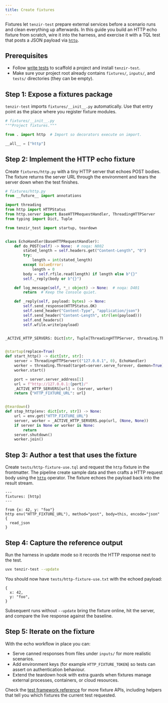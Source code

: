 ```yaml
---
title: Create fixtures
---
```


Fixtures let `tenzir-test` prepare external services before a scenario runs and
clean everything up afterwards. In this guide you build an HTTP echo fixture from
scratch, wire it into the harness, and exercise it with a TQL test that posts a
JSON payload via [`http`](/reference/operators/http).

## Prerequisites

- Follow [write tests](/guides/testing/write-tests) to scaffold a project and
  install `tenzir-test`.
- Make sure your project root already contains `fixtures/`, `inputs/`, and
  `tests/` directories (they can be empty).

## Step 1: Expose a fixtures package

`tenzir-test` imports `fixtures/__init__.py` automatically. Use that entry point
as the place where you register fixture modules.

```python
# fixtures/__init__.py
"""Project fixtures."""

from . import http  # Import so decorators execute on import.

__all__ = ["http"]
```

## Step 2: Implement the HTTP echo fixture

Create `fixtures/http.py` with a tiny HTTP server that echoes POST bodies. The
fixture returns the server URL through the environment and tears the server down
when the test finishes.

```python
# fixtures/http.py
from __future__ import annotations

import threading
from http import HTTPStatus
from http.server import BaseHTTPRequestHandler, ThreadingHTTPServer
from typing import Dict, Tuple

from tenzir_test import startup, teardown


class EchoHandler(BaseHTTPRequestHandler):
    def do_POST(self) -> None:  # noqa: N802
        stated_length = self.headers.get("Content-Length", "0")
        try:
            length = int(stated_length)
        except ValueError:
            length = 0
        body = self.rfile.read(length) if length else b"{}"
        self._reply(body or b"{}")

    def log_message(self, *_: object) -> None:  # noqa: D401
        return  # Keep the console quiet.

    def _reply(self, payload: bytes) -> None:
        self.send_response(HTTPStatus.OK)
        self.send_header("Content-Type", "application/json")
        self.send_header("Content-Length", str(len(payload)))
        self.end_headers()
        self.wfile.write(payload)


_ACTIVE_HTTP_SERVERS: Dict[str, Tuple[ThreadingHTTPServer, threading.Thread]] = {}


@startup(replace=True)
def start_http() -> dict[str, str]:
    server = ThreadingHTTPServer(("127.0.0.1", 0), EchoHandler)
    worker = threading.Thread(target=server.serve_forever, daemon=True)
    worker.start()

    port = server.server_address[1]
    url = f"http://127.0.0.1:{port}/"
    _ACTIVE_HTTP_SERVERS[url] = (server, worker)
    return {"HTTP_FIXTURE_URL": url}


@teardown()
def stop_http(env: dict[str, str]) -> None:
    url = env.get("HTTP_FIXTURE_URL")
    server, worker = _ACTIVE_HTTP_SERVERS.pop(url, (None, None))
    if server is None or worker is None:
        return
    server.shutdown()
    worker.join()
```

## Step 3: Author a test that uses the fixture

Create `tests/http-fixture-use.tql` and request the `http` fixture in the
frontmatter. The pipeline create sample data and then crafts a HTTP request body
using the [`http`](/reference/operators/http) operator. The fixture echoes the
payload back into the result stream.

```tql
---
fixtures: [http]
---

from {x: 42, y: "foo"}
http env("HTTP_FIXTURE_URL"), method="post", body=this, encode="json" {
  read_json
}
```

## Step 4: Capture the reference output

Run the harness in update mode so it records the HTTP response next to the test.

```sh
uvx tenzir-test --update
```

You should now have `tests/http-fixture-use.txt` with the echoed payload:

```tql
{
  x: 42,
  y: "foo",
}
```

Subsequent runs without `--update` bring the fixture online, hit the server, and
compare the live response against the baseline.

## Step 5: Iterate on the fixture

With the echo workflow in place you can:

- Serve canned responses from files under `inputs/` for more realistic scenarios.
- Add environment keys (for example `HTTP_FIXTURE_TOKEN`) so tests can assert on
  authentication behaviour.
- Extend the teardown hook with extra guards when fixtures manage external
  processes, containers, or cloud resources.

Check the [test framework reference](/reference/test/) for more fixture APIs,
including helpers that tell you which fixtures the current test requested.
